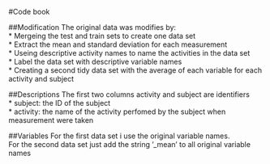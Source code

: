 #Code book

##Modification
The original data was modifies by:  
* Mergeing the test and train sets to create one data set  
* Extract the mean and standard deviation for each measurement  
* Useing descriptive activity names to name the activities in the data set  
* Label the data set with descriptive variable names  
* Creating a second tidy data set with the average of each variable for each activity and subject  

##Descriptions
The first two columns activity and subject are identifiers  
* subject: the ID of the subject  
* activity: the name of the activity perfomed by the subject when measurement were taken

##Variables
For the first data set i use the original variable names.  
For the second data set just add the string '_mean' to all original variable names